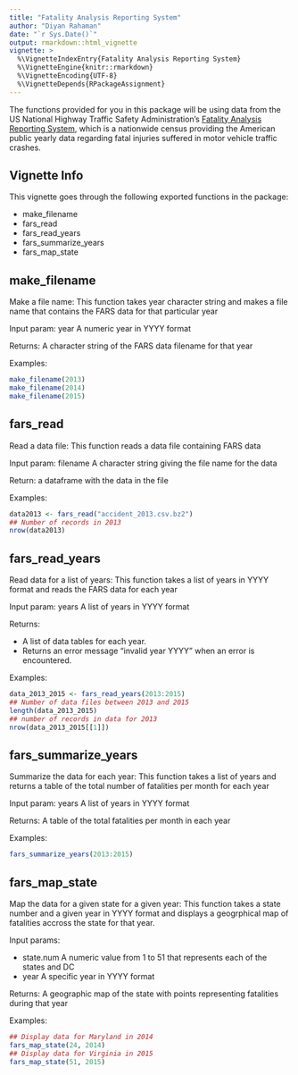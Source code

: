 ```yaml
---
title: "Fatality Analysis Reporting System"
author: "Diyan Rahaman"
date: "`r Sys.Date()`"
output: rmarkdown::html_vignette
vignette: >
  %\VignetteIndexEntry{Fatality Analysis Reporting System}
  %\VignetteEngine{knitr::rmarkdown}
  %\VignetteEncoding{UTF-8}
  %\VignetteDepends{RPackageAssignment}
---
```


The functions provided for you in this package will be using data from the US National Highway Traffic Safety Administration's [Fatality Analysis Reporting System](https://www.nhtsa.gov/research-data/fatality-analysis-reporting-system-fars), which is a nationwide census providing the American public yearly data regarding fatal injuries suffered in motor vehicle traffic crashes.

## Vignette Info

This vignette goes through the following exported functions in the package:

- make_filename
- fars_read
- fars_read_years
- fars_summarize_years
- fars_map_state

## make_filename

Make a file name: This function takes year character string and makes a file name that contains the FARS data for that particular year

Input param: year A numeric year in YYYY format

Returns: A character string of the FARS data filename for that year

Examples:
```r
make_filename(2013)
make_filename(2014)
make_filename(2015)
```

## fars_read

Read a data file: This function reads a data file containing FARS data

Input param: filename A character string giving the file name for the data

Return: a dataframe with the data in the file

Examples:
```r
data2013 <- fars_read("accident_2013.csv.bz2")
## Number of records in 2013
nrow(data2013)
```

## fars_read_years

Read data for a list of years: This function takes a list of years in YYYY format and reads the FARS data for each year

Input param: years A list of years in YYYY format

Returns:

- A list of data tables for each year.
- Returns an error message "invalid year YYYY" when an error is encountered.

Examples:
```r
data_2013_2015 <- fars_read_years(2013:2015)
## Number of data files between 2013 and 2015
length(data_2013_2015)
## number of records in data for 2013
nrow(data_2013_2015[[1]])
```

## fars_summarize_years

Summarize the data for each year: This function takes a list of years and returns a table of the total number of fatalities per month for each year

Input param: years A list of years in YYYY format

Returns: A table of the total fatalities per month in each year

Examples:
```r
fars_summarize_years(2013:2015)
```

## fars_map_state

Map the data for a given state for a given year: This function takes a state number and a given year in YYYY format and displays a geogrphical map of fatalities accross the state for that year.

Input params:

- state.num A numeric value from 1 to 51 that represents each of the states and DC
- year A specific year in YYYY format

Returns: A geographic map of the state with points representing fatalities during that year

Examples:
```r
## Display data for Maryland in 2014
fars_map_state(24, 2014)
## Display data for Virginia in 2015
fars_map_state(51, 2015)
```
